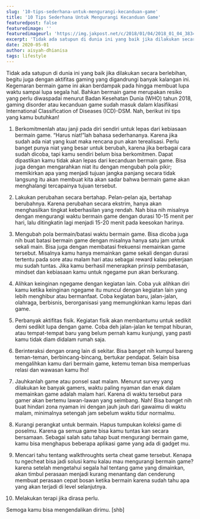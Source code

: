 ```yaml
---
slug: '10-tips-sederhana-untuk-mengurangi-kecanduan-game'
title: '10 Tips Sederhana Untuk Mengurangi Kecanduan Game'
featuredpost: false
featuredimage: ''
featuredimageurl: 'https://img.jakpost.net/c/2018/01/04/2018_01_04_38344_1515040071._large.jpg'
excerpt: 'Tidak ada satupun di dunia ini yang baik jika dilakukan secara berlebihan, begitu juga dengan aktifitas gaming yang digandrungi banyak kalangan ini.'
date: 2020-05-01
author: aisyah-dhianisa
tags: lifestyle
---
```


Tidak ada satupun di dunia ini yang baik jika dilakukan secara berlebihan, begitu juga dengan aktifitas gaming yang digandrungi banyak kalangan ini. Kegemaran bermain game ini akan berdampak pada hingga membuat lupa waktu sampai lupa segala hal. Bahkan bermain game merupakan resiko yang perlu diwaspadai menurut Badan Kesehatan Dunia (WHO) tahun 2018, gaming disorder atau kecanduan game sudah masuk dalam klasifikasi International Classification of Diseases (ICD)-DSM. Nah, berikut ini tips yang kamu butuhkan!

1.  Berkomitmenlah atau janji pada diri sendiri untuk lepas dari kebiasaan bermain game.
    “Harus niat!”lah bahasa sederhananya. Karena jika sudah ada niat yang kuat maka rencana pun akan terealisasi. Perlu banget punya niat yang besar untuk berubah, karena jika berbagai cara sudah dicoba, tapi kamu sendiri belum bisa berkomitmen. Dapat dipastikan kamu tidak akan lepas dari kecanduan bermain game. Bisa juga dengan mengarahkan niat itu dengan mengubah pola pikir; memikirkan apa yang menjadi tujuan jangka panjang secara tidak langsung itu akan membuat kita akan sadar bahwa bermain game akan menghalangi tercapainya tujuan tersebut.

2.  Lakukan perubahan secara bertahap.
    Pelan-pelan aja, bertahap berubahnya. Karena perubahan secara ekstrim, hanya akan menghasilkan tingkat keberhasilan yang rendah. Nah bisa nih misalnya dengan mengurangi waktu bermain game dengan durasi 10-15 menit per hari, lalu ditingkatin lagi menjadi 15-20 menit pada keesokan harinya.

3.  Mengubah pola bermain/batasi waktu bermain game.
    Bisa dicoba juga nih buat batasi bermain game dengan misalnya hanya satu jam untuk sekali main. Bisa juga dengan membatasi frekuensi memainkan game tersebut. Misalnya kamu hanya memainkan game sekali dengan durasi tertentu pada sore atau malam hari atau sebagai reward kalau pekerjaan mu sudah tuntas.
    Jika kamu berhasil menerapkan prinsip pembatasan, mindset dan kebiasaan kamu untuk ngegame pun akan berkurang.

4.  Alihkan keinginan ngegame dengan kegiatan lain.
    Coba yuk alihkan diri kamu ketika keinginan ngegame itu muncul dengan kegiatan lain yang lebih menghibur atau bermanfaat. Coba kegiatan baru, jalan-jalan, olahraga, berbisnis, berorganisasi yang memungkinkan kamu lepas dari game.

5.  Perbanyak aktifitas fisik.
    Kegiatan fisik akan membantumu untuk sedikit demi sedikit lupa dengan game.
    Coba deh jalan-jalan ke tempat hiburan, atau tempat-tempat baru yang belum pernah kamu kunjungi, yang pasti kamu tidak diam didalam rumah saja.

6.  Berinteraksi dengan orang lain di sekitar.
    Bisa banget nih kumpul bareng teman-teman, berbincang-bincang, bertukar pendapat. Selain bisa mengalihkan kamu dari bermain game, ketemu teman bisa memperluas relasi dan wawasan kamu lho!

7.  Jauhkanlah game atau ponsel saat malam.
    Menurut survey yang dilakukan ke banyak gamers, waktu paling nyaman dan enak dalam memainkan game adalah malam hari. Karena di waktu tersebut para gamer akan bertemu lawan-lawan yang seimbang.
    Nah! Bisa banget nih buat hindari zona nyaman ini dengan jauh jauh dari gawaimu di waktu malam, minimalnya setengah jam sebelum waktu tidur normalmu.

8.  Kurangi perangkat untuk bermain.
    Hapus tumpukan koleksi game di poselmu. Karena ga semua game bisa kamu tuntas kan secara bersamaan. Sebagai salah satu tahap buat mengurangi bermain game, kamu bisa menghapus beberapa aplikasi game yang ada di gadget mu.

9.  Mencari tahu tentang walkthroughts serta cheat game tersebut.
    Kenapa tu ngecheat bisa jadi solusi kamu kalau mau mengurangi bermain game? karena setelah mengetahui segala hal tentang game yang dimainkan, akan timbul perasaan menjadi kurang menantang dan cenderung membuat perasaan cepat bosan ketika bermain karena sudah tahu apa yang akan terjadi di level selanjutnya.

10. Melakukan terapi jika dirasa perlu.

Semoga kamu bisa mengendalikan dirimu. [shb]
